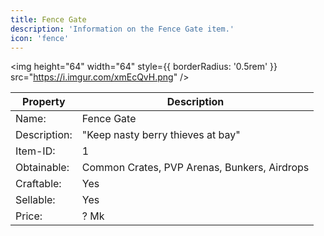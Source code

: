```yaml
---
title: Fence Gate
description: 'Information on the Fence Gate item.'
icon: 'fence'
---
```


<img
height="64"
width="64"
  style={{ borderRadius: '0.5rem' }}
  src="https://i.imgur.com/xmEcQvH.png"
/>

| Property | Description |
| -------- | ----------- |
| Name: | Fence Gate |
| Description: | "Keep nasty berry thieves at bay" |
| Item-ID: | 1 |
| Obtainable: | Common Crates, PVP Arenas, Bunkers, Airdrops |
| Craftable: | Yes |
| Sellable: | Yes |
| Price: | ? Mk |